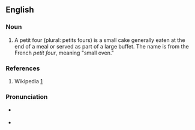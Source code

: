 {{wikipedia}}
==English==

===Noun===
{{en-noun}}


# A petit four (plural: petits fours) is a small cake generally eaten at the end of a meal or served as part of a large buffet. The name is from the French ''petit four'', meaning "small oven."

===References===
# Wikipedia [http://en.wikipedia.org/wiki/Petit_four]

===Pronunciation===
* {{a|UK}} {{IPA|/ˈpɛti ˈfɔr/}}
* {{a|US}} {{IPA|/ˈpɛti ˈfɔr/}}